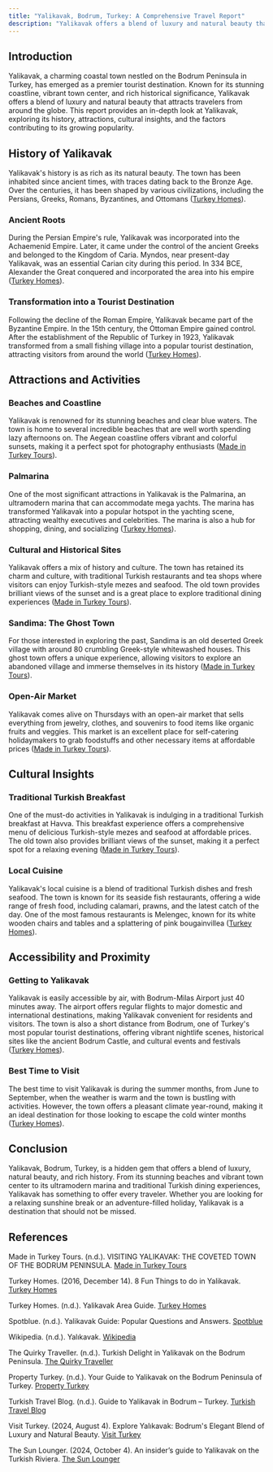 ```yaml
---
title: "Yalikavak, Bodrum, Turkey: A Comprehensive Travel Report"
description: "Yalikavak offers a blend of luxury and natural beauty that attracts travelers from around the globe. "
---
```


## Introduction

Yalikavak, a charming coastal town nestled on the Bodrum Peninsula in Turkey, has emerged as a premier tourist destination. Known for its stunning coastline, vibrant town center, and rich historical significance, Yalikavak offers a blend of luxury and natural beauty that attracts travelers from around the globe. This report provides an in-depth look at Yalikavak, exploring its history, attractions, cultural insights, and the factors contributing to its growing popularity.

## History of Yalikavak

Yalikavak's history is as rich as its natural beauty. The town has been inhabited since ancient times, with traces dating back to the Bronze Age. Over the centuries, it has been shaped by various civilizations, including the Persians, Greeks, Romans, Byzantines, and Ottomans ([Turkey Homes](https://www.turkeyhomes.com/turkey-info/yalikavak-area-guide)).

### Ancient Roots

During the Persian Empire's rule, Yalikavak was incorporated into the Achaemenid Empire. Later, it came under the control of the ancient Greeks and belonged to the Kingdom of Caria. Myndos, near present-day Yalikavak, was an essential Carian city during this period. In 334 BCE, Alexander the Great conquered and incorporated the area into his empire ([Turkey Homes](https://www.turkeyhomes.com/turkey-info/yalikavak-area-guide)).

### Transformation into a Tourist Destination

Following the decline of the Roman Empire, Yalikavak became part of the Byzantine Empire. In the 15th century, the Ottoman Empire gained control. After the establishment of the Republic of Turkey in 1923, Yalikavak transformed from a small fishing village into a popular tourist destination, attracting visitors from around the world ([Turkey Homes](https://www.turkeyhomes.com/turkey-info/yalikavak-area-guide)).

## Attractions and Activities

### Beaches and Coastline

Yalikavak is renowned for its stunning beaches and clear blue waters. The town is home to several incredible beaches that are well worth spending lazy afternoons on. The Aegean coastline offers vibrant and colorful sunsets, making it a perfect spot for photography enthusiasts ([Made in Turkey Tours](https://madeinturkeytours.com/yalikavak-bodrum/)).

### Palmarina

One of the most significant attractions in Yalikavak is the Palmarina, an ultramodern marina that can accommodate mega yachts. The marina has transformed Yalikavak into a popular hotspot in the yachting scene, attracting wealthy executives and celebrities. The marina is also a hub for shopping, dining, and socializing ([Turkey Homes](https://www.turkeyhomes.com/blog/post/8-fun-things-to-do-in-yalikavak)).

### Cultural and Historical Sites

Yalikavak offers a mix of history and culture. The town has retained its charm and culture, with traditional Turkish restaurants and tea shops where visitors can enjoy Turkish-style mezes and seafood. The old town provides brilliant views of the sunset and is a great place to explore traditional dining experiences ([Made in Turkey Tours](https://madeinturkeytours.com/yalikavak-bodrum/)).

### Sandima: The Ghost Town

For those interested in exploring the past, Sandima is an old deserted Greek village with around 80 crumbling Greek-style whitewashed houses. This ghost town offers a unique experience, allowing visitors to explore an abandoned village and immerse themselves in its history ([Made in Turkey Tours](https://madeinturkeytours.com/yalikavak-bodrum/)).

### Open-Air Market

Yalikavak comes alive on Thursdays with an open-air market that sells everything from jewelry, clothes, and souvenirs to food items like organic fruits and veggies. This market is an excellent place for self-catering holidaymakers to grab foodstuffs and other necessary items at affordable prices ([Made in Turkey Tours](https://madeinturkeytours.com/yalikavak-bodrum/)).

## Cultural Insights

### Traditional Turkish Breakfast

One of the must-do activities in Yalikavak is indulging in a traditional Turkish breakfast at Havva. This breakfast experience offers a comprehensive menu of delicious Turkish-style mezes and seafood at affordable prices. The old town also provides brilliant views of the sunset, making it a perfect spot for a relaxing evening ([Made in Turkey Tours](https://madeinturkeytours.com/yalikavak-bodrum/)).

### Local Cuisine

Yalikavak's local cuisine is a blend of traditional Turkish dishes and fresh seafood. The town is known for its seaside fish restaurants, offering a wide range of fresh food, including calamari, prawns, and the latest catch of the day. One of the most famous restaurants is Melengec, known for its white wooden chairs and tables and a splattering of pink bougainvillea ([Turkey Homes](https://www.turkeyhomes.com/blog/post/8-fun-things-to-do-in-yalikavak)).

## Accessibility and Proximity

### Getting to Yalikavak

Yalikavak is easily accessible by air, with Bodrum-Milas Airport just 40 minutes away. The airport offers regular flights to major domestic and international destinations, making Yalikavak convenient for residents and visitors. The town is also a short distance from Bodrum, one of Turkey's most popular tourist destinations, offering vibrant nightlife scenes, historical sites like the ancient Bodrum Castle, and cultural events and festivals ([Turkey Homes](https://www.turkeyhomes.com/turkey-info/yalikavak-area-guide)).

### Best Time to Visit

The best time to visit Yalikavak is during the summer months, from June to September, when the weather is warm and the town is bustling with activities. However, the town offers a pleasant climate year-round, making it an ideal destination for those looking to escape the cold winter months ([Turkey Homes](https://www.turkeyhomes.com/turkey-info/yalikavak-area-guide)).

## Conclusion

Yalikavak, Bodrum, Turkey, is a hidden gem that offers a blend of luxury, natural beauty, and rich history. From its stunning beaches and vibrant town center to its ultramodern marina and traditional Turkish dining experiences, Yalikavak has something to offer every traveler. Whether you are looking for a relaxing sunshine break or an adventure-filled holiday, Yalikavak is a destination that should not be missed.

## References

Made in Turkey Tours. (n.d.). VISITING YALIKAVAK: THE COVETED TOWN OF THE BODRUM PENINSULA. [Made in Turkey Tours](https://madeinturkeytours.com/yalikavak-bodrum/)

Turkey Homes. (2016, December 14). 8 Fun Things to do in Yalikavak. [Turkey Homes](https://www.turkeyhomes.com/blog/post/8-fun-things-to-do-in-yalikavak)

Turkey Homes. (n.d.). Yalikavak Area Guide. [Turkey Homes](https://www.turkeyhomes.com/turkey-info/yalikavak-area-guide)

Spotblue. (n.d.). Yalikavak Guide: Popular Questions and Answers. [Spotblue](https://www.spotblue.com/news/yalikavak-guide/)

Wikipedia. (n.d.). Yalıkavak. [Wikipedia](https://en.wikipedia.org/wiki/Yal%C4%B1kavak)

The Quirky Traveller. (n.d.). Turkish Delight in Yalikavak on the Bodrum Peninsula. [The Quirky Traveller](https://www.thequirkytraveller.com/turkey-delight-in-yalikavak-bodrum-peninsula/)

Property Turkey. (n.d.). Your Guide to Yalikavak on the Bodrum Peninsula of Turkey. [Property Turkey](https://www.propertyturkey.com/blog-turkey/your-guide-to-yalikavak-on-the-bodrum-peninsula-of-turkey)

Turkish Travel Blog. (n.d.). Guide to Yalikavak in Bodrum – Turkey. [Turkish Travel Blog](https://turkishtravelblog.com/yalikavak-bodrum-turkey/)

Visit Turkey. (2024, August 4). Explore Yalıkavak: Bodrum's Elegant Blend of Luxury and Natural Beauty. [Visit Turkey](https://visitturkey.in/district/yalikavak-bodrum/)

The Sun Lounger. (2024, October 4). An insider’s guide to Yalikavak on the Turkish Riviera. [The Sun Lounger](https://thesunlounger.co.uk/2024/10/04/an-insiders-guide-to-yalikavak-on-the-turkish-riviera/)